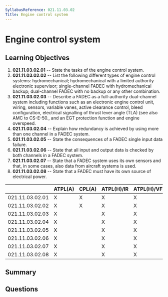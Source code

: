 ```yaml
---
SyllabusReference: 021.11.03.02
Title: Engine control system
---
```


# Engine control system

## Learning Objectives

1. **021.11.03.02.01** -- State the tasks of the engine control system.
2. **021.11.03.02.02** -- List the following different types of engine control
   systems: hydromechanical; hydromechanical with a limited authority electronic
   supervisor; single-channel FADEC with hydromechanical backup; dual-channel
   FADEC with no backup or any other combination.
3. **021.11.03.02.03** -- Describe a FADEC as a full-authority dual-channel system
   including functions such as an electronic engine control unit, wiring,
   sensors, variable vanes, active clearance control, bleed configuration,
   electrical signalling of thrust lever angle (TLA) (see also AMC to CS-E-50.,
   and an EGT protection function and engine overspeed.
4. **021.11.03.02.04** -- Explain how redundancy is achieved by using more than
   one channel in a FADEC system.
5. **021.11.03.02.05** -- State the consequences of a FADEC single input data
   failure.
6. **021.11.03.02.06** -- State that all input and output data is checked by both
   channels in a FADEC system.
7. **021.11.03.02.07** -- State that a FADEC system uses its own sensors and that,
   in some cases, also data from aircraft systems is used.
8. **021.11.03.02.08** -- State that a FADEC must have its own source of
   electrical power.

|                 | ATPL(A) | CPL(A) | ATPL(H)/IR | ATPL(H)/VFR | CPL(H) | IR  | CBIR(A) |
| --------------- | ------- | ------ | ---------- | ----------- | ------ | --- | ------- |
| 021.11.03.02.01 | X       | X      | X          | X           | X      |     |         |
| 021.11.03.02.02 | X       | X      | X          | X           | X      |     |         |
| 021.11.03.02.03 | X       |        | X          | X           |        |     |         |
| 021.11.03.02.04 | X       |        | X          | X           |        |     |         |
| 021.11.03.02.05 | X       |        | X          | X           |        |     |         |
| 021.11.03.02.06 | X       |        | X          | X           |        |     |         |
| 021.11.03.02.07 | X       |        | X          | X           |        |     |         |
| 021.11.03.02.08 | X       |        | X          | X           |        |     |         |

## Summary

## Questions
